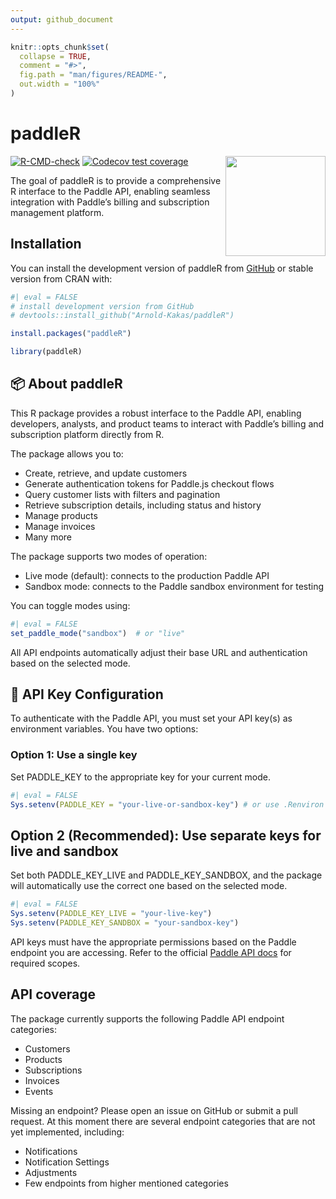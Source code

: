 ```yaml
---
output: github_document
---
```


<!-- README.md is generated from README.Rmd. Please edit that file -->

```r
knitr::opts_chunk$set(
  collapse = TRUE,
  comment = "#>",
  fig.path = "man/figures/README-",
  out.width = "100%"
)
```

# paddleR

<!-- badges: start -->
[![R-CMD-check](https://github.com/Arnold-Kakas/paddleR/actions/workflows/R-CMD-check.yaml/badge.svg)](https://github.com/Arnold-Kakas/paddleR/actions/workflows/R-CMD-check.yaml)
[![Codecov test
coverage](https://codecov.io/gh/Arnold-Kakas/paddleR/graph/badge.svg)](https://app.codecov.io/gh/Arnold-Kakas/paddleR)
<!-- badges: end -->
<img src="man/figures/logo.png" align="right" width="160"/>

The goal of paddleR is to provide a comprehensive R interface to the Paddle API, enabling seamless integration with Paddle's billing and subscription management platform.

## Installation

You can install the development version of paddleR from [GitHub](https://github.com/) or stable version from CRAN with:
      
```r
#| eval = FALSE
# install development version from GitHub
# devtools::install_github("Arnold-Kakas/paddleR")

install.packages("paddleR")

library(paddleR)
```


## 📦 About paddleR

This R package provides a robust interface to the Paddle API, enabling developers, analysts, and product teams to interact with Paddle's billing and subscription platform directly from R.

The package allows you to:

* Create, retrieve, and update customers
* Generate authentication tokens for Paddle.js checkout flows
* Query customer lists with filters and pagination
* Retrieve subscription details, including status and history
* Manage products
* Manage invoices
* Many more

The package supports two modes of operation:

* Live mode (default): connects to the production Paddle API
* Sandbox mode: connects to the Paddle sandbox environment for testing

You can toggle modes using:

```r
#| eval = FALSE
set_paddle_mode("sandbox")  # or "live"
```

All API endpoints automatically adjust their base URL and authentication based on the selected mode.

## 🔐 API Key Configuration

To authenticate with the Paddle API, you must set your API key(s) as environment variables. You have two options:

### Option 1: Use a single key

Set PADDLE_KEY to the appropriate key for your current mode.

```r
#| eval = FALSE
Sys.setenv(PADDLE_KEY = "your-live-or-sandbox-key") # or use .Renviron file
```

## Option 2 (Recommended): Use separate keys for live and sandbox

Set both PADDLE_KEY_LIVE and PADDLE_KEY_SANDBOX, and the package will automatically use the correct one based on the selected mode.

```r
#| eval = FALSE
Sys.setenv(PADDLE_KEY_LIVE = "your-live-key")
Sys.setenv(PADDLE_KEY_SANDBOX = "your-sandbox-key")
```

API keys must have the appropriate permissions based on the Paddle endpoint you are accessing. Refer to the official [Paddle API docs](https://developer.paddle.com/api-reference/overview) for required scopes.

## API coverage

The package currently supports the following Paddle API endpoint categories:

- Customers
- Products
- Subscriptions
- Invoices
- Events

Missing an endpoint? Please open an issue on GitHub or submit a pull request. At this moment there are several endpoint categories that are not yet implemented, including:

- Notifications
- Notification Settings
- Adjustments
- Few endpoints from higher mentioned categories
